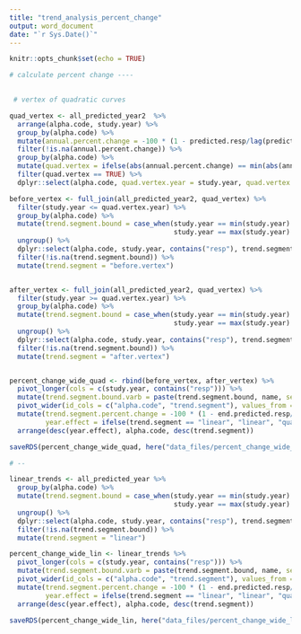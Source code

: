 ```yaml
---
title: "trend_analysis_percent_change"
output: word_document
date: "`r Sys.Date()`"
---
```


```r
knitr::opts_chunk$set(echo = TRUE)
```




```r

# calculate percent change ----

  
 # vertex of quadratic curves

quad_vertex <- all_predicted_year2  %>% 
  arrange(alpha.code, study.year) %>% 
  group_by(alpha.code) %>% 
  mutate(annual.percent.change = -100 * (1 - predicted.resp/lag(predicted.resp))) %>%
  filter(!is.na(annual.percent.change)) %>% 
  group_by(alpha.code) %>% 
  mutate(quad.vertex = ifelse(abs(annual.percent.change) == min(abs(annual.percent.change)), TRUE, FALSE)) %>% 
  filter(quad.vertex == TRUE) %>% 
  dplyr::select(alpha.code, quad.vertex.year = study.year, quad.vertex.per.change = annual.percent.change)

before_vertex <- full_join(all_predicted_year2, quad_vertex) %>% 
  filter(study.year <= quad.vertex.year) %>%
  group_by(alpha.code) %>% 
  mutate(trend.segment.bound = case_when(study.year == min(study.year) ~ "start",
                                         study.year == max(study.year) ~ "end")) %>% 
  ungroup() %>% 
  dplyr::select(alpha.code, study.year, contains("resp"), trend.segment.bound) %>% 
  filter(!is.na(trend.segment.bound)) %>% 
  mutate(trend.segment = "before.vertex")


after_vertex <- full_join(all_predicted_year2, quad_vertex) %>% 
  filter(study.year >= quad.vertex.year) %>%
  group_by(alpha.code) %>% 
  mutate(trend.segment.bound = case_when(study.year == min(study.year) ~ "start",
                                         study.year == max(study.year) ~ "end")) %>% 
  ungroup() %>% 
  dplyr::select(alpha.code, study.year, contains("resp"), trend.segment.bound) %>% 
  filter(!is.na(trend.segment.bound)) %>% 
  mutate(trend.segment = "after.vertex")


percent_change_wide_quad <- rbind(before_vertex, after_vertex) %>% 
  pivot_longer(cols = c(study.year, contains("resp"))) %>% 
  mutate(trend.segment.bound.varb = paste(trend.segment.bound, name, sep = ".")) %>% 
  pivot_wider(id_cols = c("alpha.code", "trend.segment"), values_from = value, names_from = trend.segment.bound.varb) %>% 
  mutate(trend.segment.percent.change = -100 * (1 - end.predicted.resp/start.predicted.resp),
         year.effect = ifelse(trend.segment == "linear", "linear", "quadratic")) %>% 
  arrange(desc(year.effect), alpha.code, desc(trend.segment))

saveRDS(percent_change_wide_quad, here("data_files/percent_change_wide_quad"))

# --

linear_trends <- all_predicted_year %>%
  group_by(alpha.code) %>% 
  mutate(trend.segment.bound = case_when(study.year == min(study.year) ~ "start",
                                         study.year == max(study.year) ~ "end")) %>% 
  ungroup() %>% 
  dplyr::select(alpha.code, study.year, contains("resp"), trend.segment.bound) %>% 
  filter(!is.na(trend.segment.bound)) %>% 
  mutate(trend.segment = "linear")

percent_change_wide_lin <- linear_trends %>% 
  pivot_longer(cols = c(study.year, contains("resp"))) %>% 
  mutate(trend.segment.bound.varb = paste(trend.segment.bound, name, sep = ".")) %>% 
  pivot_wider(id_cols = c("alpha.code", "trend.segment"), values_from = value, names_from = trend.segment.bound.varb) %>% 
  mutate(trend.segment.percent.change = -100 * (1 - end.predicted.resp/start.predicted.resp),
         year.effect = ifelse(trend.segment == "linear", "linear", "quadratic")) %>% 
  arrange(desc(year.effect), alpha.code, desc(trend.segment))
  
saveRDS(percent_change_wide_lin, here("data_files/percent_change_wide_lin"))




```


